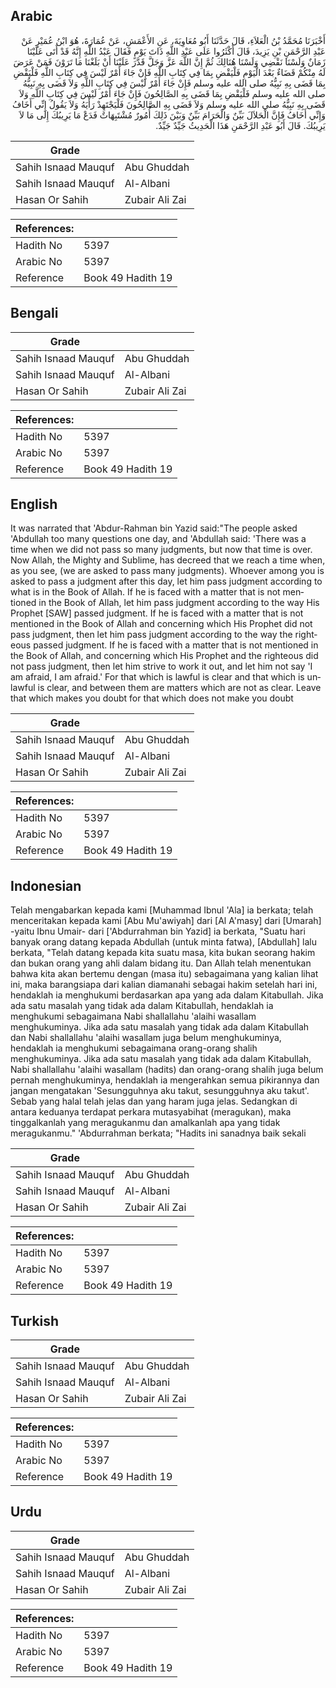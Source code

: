 ## Arabic


<div dir="rtl" lang="ar" style={{fontSize:'larger',backgroundColor:'#f8f9fa',padding:20}}>
أَخْبَرَنَا مُحَمَّدُ بْنُ الْعَلاَءِ، قَالَ حَدَّثَنَا أَبُو مُعَاوِيَةَ، عَنِ الأَعْمَشِ، عَنْ عُمَارَةَ، هُوَ ابْنُ عُمَيْرٍ عَنْ عَبْدِ الرَّحْمَنِ بْنِ يَزِيدَ، قَالَ أَكْثَرُوا عَلَى عَبْدِ اللَّهِ ذَاتَ يَوْمٍ فَقَالَ عَبْدُ اللَّهِ إِنَّهُ قَدْ أَتَى عَلَيْنَا زَمَانٌ وَلَسْنَا نَقْضِي وَلَسْنَا هُنَالِكَ ثُمَّ إِنَّ اللَّهَ عَزَّ وَجَلَّ قَدَّرَ عَلَيْنَا أَنْ بَلَغْنَا مَا تَرَوْنَ فَمَنْ عَرَضَ لَهُ مِنْكُمْ قَضَاءٌ بَعْدَ الْيَوْمِ فَلْيَقْضِ بِمَا فِي كِتَابِ اللَّهِ فَإِنْ جَاءَ أَمْرٌ لَيْسَ فِي كِتَابِ اللَّهِ فَلْيَقْضِ بِمَا قَضَى بِهِ نَبِيُّهُ صلى الله عليه وسلم فَإِنْ جَاءَ أَمْرٌ لَيْسَ فِي كِتَابِ اللَّهِ وَلاَ قَضَى بِهِ نَبِيُّهُ صلى الله عليه وسلم فَلْيَقْضِ بِمَا قَضَى بِهِ الصَّالِحُونَ فَإِنْ جَاءَ أَمْرٌ لَيْسَ فِي كِتَابِ اللَّهِ وَلاَ قَضَى بِهِ نَبِيُّهُ صلى الله عليه وسلم وَلاَ قَضَى بِهِ الصَّالِحُونَ فَلْيَجْتَهِدْ رَأْيَهُ وَلاَ يَقُولُ إِنِّي أَخَافُ وَإِنِّي أَخَافُ فَإِنَّ الْحَلاَلَ بَيِّنٌ وَالْحَرَامَ بَيِّنٌ وَبَيْنَ ذَلِكَ أُمُورٌ مُشْتَبِهَاتٌ فَدَعْ مَا يَرِيبُكَ إِلَى مَا لاَ يَرِيبُكَ‏.‏ قَالَ أَبُو عَبْدِ الرَّحْمَنِ هَذَا الْحَدِيثُ جَيِّدٌ جَيِّدٌ‏.‏
</div>
<div style={{backgroundColor:'#f8f9fa',padding:20, marginBottom: 10}}><table> <thead> <tr> <th>Grade</th> <th></th> </tr> </thead> <tbody> <tr><td>Sahih Isnaad Mauquf</td><td>Abu Ghuddah</td></tr><tr><td>Sahih Isnaad Mauquf</td><td>Al-Albani</td></tr><tr><td>Hasan Or Sahih</td><td>Zubair Ali Zai</td></tr></tbody></table><table> <thead> <tr> <th>References:</th> <th></th> </tr> </thead> <tbody><tr><td>Hadith No</td><td>5397</td></tr><tr><td>Arabic No</td><td>5397</td></tr><tr><td>Reference</td><td>Book 49 Hadith 19</td></tr></tbody></table></div>

## Bengali


<div dir="ltr" lang="bn" style={{fontSize:'larger',backgroundColor:'#f8f9fa',padding:20}}>

</div>
<div style={{backgroundColor:'#f8f9fa',padding:20, marginBottom: 10}}><table> <thead> <tr> <th>Grade</th> <th></th> </tr> </thead> <tbody> <tr><td>Sahih Isnaad Mauquf</td><td>Abu Ghuddah</td></tr><tr><td>Sahih Isnaad Mauquf</td><td>Al-Albani</td></tr><tr><td>Hasan Or Sahih</td><td>Zubair Ali Zai</td></tr></tbody></table><table> <thead> <tr> <th>References:</th> <th></th> </tr> </thead> <tbody><tr><td>Hadith No</td><td>5397</td></tr><tr><td>Arabic No</td><td>5397</td></tr><tr><td>Reference</td><td>Book 49 Hadith 19</td></tr></tbody></table></div>

## English


<div dir="ltr" lang="en" style={{fontSize:'larger',backgroundColor:'#f8f9fa',padding:20}}>
It was narrated that 'Abdur-Rahman bin Yazid said:"The people asked 'Abdullah too many questions one day, and 'Abdullah said: 'There was a time when we did not pass so many judgments, but now that time is over. Now Allah, the Mighty and Sublime, has decreed that we reach a time when, as you see, (we are asked to pass many judgments). Whoever among you is asked to pass a judgment after this day, let him pass judgment according to what is in the Book of Allah. If he is faced with a matter that is not mentioned in the Book of Allah, let him pass judgment according to the way His Prophet [SAW] passed judgment. If he is faced with a matter that is not mentioned in the Book of Allah and concerning which His Prophet did not pass judgment, then let him pass judgment according to the way the righteous passed judgment. If he is faced with a matter that is not mentioned in the Book of Allah, and concerning which His Prophet and the righteous did not pass judgment, then let him strive to work it out, and let him not say 'I am afraid, I am afraid.' For that which is lawful is clear and that which is unlawful is clear, and between them are matters which are not as clear. Leave that which makes you doubt for that which does not make you doubt
</div>
<div style={{backgroundColor:'#f8f9fa',padding:20, marginBottom: 10}}><table> <thead> <tr> <th>Grade</th> <th></th> </tr> </thead> <tbody> <tr><td>Sahih Isnaad Mauquf</td><td>Abu Ghuddah</td></tr><tr><td>Sahih Isnaad Mauquf</td><td>Al-Albani</td></tr><tr><td>Hasan Or Sahih</td><td>Zubair Ali Zai</td></tr></tbody></table><table> <thead> <tr> <th>References:</th> <th></th> </tr> </thead> <tbody><tr><td>Hadith No</td><td>5397</td></tr><tr><td>Arabic No</td><td>5397</td></tr><tr><td>Reference</td><td>Book 49 Hadith 19</td></tr></tbody></table></div>

## Indonesian


<div dir="ltr" lang="id" style={{fontSize:'larger',backgroundColor:'#f8f9fa',padding:20}}>
Telah mengabarkan kepada kami [Muhammad Ibnul 'Ala] ia berkata; telah menceritakan kepada kami [Abu Mu'awiyah] dari [Al A'masy] dari [Umarah] -yaitu Ibnu Umair- dari ['Abdurrahman bin Yazid] ia berkata, "Suatu hari banyak orang datang kepada Abdullah (untuk minta fatwa), [Abdullah] lalu berkata, "Telah datang kepada kita suatu masa, kita bukan seorang hakim dan bukan orang yang ahli dalam bidang itu. Dan Allah telah menentukan bahwa kita akan bertemu dengan (masa itu) sebagaimana yang kalian lihat ini, maka barangsiapa dari kalian diamanahi sebagai hakim setelah hari ini, hendaklah ia menghukumi berdasarkan apa yang ada dalam Kitabullah. Jika ada satu masalah yang tidak ada dalam Kitabullah, hendaklah ia menghukumi sebagaimana Nabi shallallahu 'alaihi wasallam menghukuminya. Jika ada satu masalah yang tidak ada dalam Kitabullah dan Nabi shallallahu 'alaihi wasallam juga belum menghukuminya, hendaklah ia menghukumi sebagaimana orang-orang shalih menghukuminya. Jika ada satu masalah yang tidak ada dalam Kitabullah, Nabi shallallahu 'alaihi wasallam (hadits) dan orang-orang shalih juga belum pernah menghukuminya, hendaklah ia mengerahkan semua pikirannya dan jangan mengatakan 'Sesungguhnya aku takut, sesungguhnya aku takut'. Sebab yang halal telah jelas dan yang haram juga jelas. Sedangkan di antara keduanya terdapat perkara mutasyabihat (meragukan), maka tinggalkanlah yang meragukanmu dan amalkanlah apa yang tidak meragukanmu." 'Abdurrahman berkata; "Hadits ini sanadnya baik sekali
</div>
<div style={{backgroundColor:'#f8f9fa',padding:20, marginBottom: 10}}><table> <thead> <tr> <th>Grade</th> <th></th> </tr> </thead> <tbody> <tr><td>Sahih Isnaad Mauquf</td><td>Abu Ghuddah</td></tr><tr><td>Sahih Isnaad Mauquf</td><td>Al-Albani</td></tr><tr><td>Hasan Or Sahih</td><td>Zubair Ali Zai</td></tr></tbody></table><table> <thead> <tr> <th>References:</th> <th></th> </tr> </thead> <tbody><tr><td>Hadith No</td><td>5397</td></tr><tr><td>Arabic No</td><td>5397</td></tr><tr><td>Reference</td><td>Book 49 Hadith 19</td></tr></tbody></table></div>

## Turkish


<div dir="ltr" lang="tr" style={{fontSize:'larger',backgroundColor:'#f8f9fa',padding:20}}>

</div>
<div style={{backgroundColor:'#f8f9fa',padding:20, marginBottom: 10}}><table> <thead> <tr> <th>Grade</th> <th></th> </tr> </thead> <tbody> <tr><td>Sahih Isnaad Mauquf</td><td>Abu Ghuddah</td></tr><tr><td>Sahih Isnaad Mauquf</td><td>Al-Albani</td></tr><tr><td>Hasan Or Sahih</td><td>Zubair Ali Zai</td></tr></tbody></table><table> <thead> <tr> <th>References:</th> <th></th> </tr> </thead> <tbody><tr><td>Hadith No</td><td>5397</td></tr><tr><td>Arabic No</td><td>5397</td></tr><tr><td>Reference</td><td>Book 49 Hadith 19</td></tr></tbody></table></div>

## Urdu


<div dir="rtl" lang="ur" style={{fontSize:'larger',backgroundColor:'#f8f9fa',padding:20}}>

</div>
<div style={{backgroundColor:'#f8f9fa',padding:20, marginBottom: 10}}><table> <thead> <tr> <th>Grade</th> <th></th> </tr> </thead> <tbody> <tr><td>Sahih Isnaad Mauquf</td><td>Abu Ghuddah</td></tr><tr><td>Sahih Isnaad Mauquf</td><td>Al-Albani</td></tr><tr><td>Hasan Or Sahih</td><td>Zubair Ali Zai</td></tr></tbody></table><table> <thead> <tr> <th>References:</th> <th></th> </tr> </thead> <tbody><tr><td>Hadith No</td><td>5397</td></tr><tr><td>Arabic No</td><td>5397</td></tr><tr><td>Reference</td><td>Book 49 Hadith 19</td></tr></tbody></table></div>